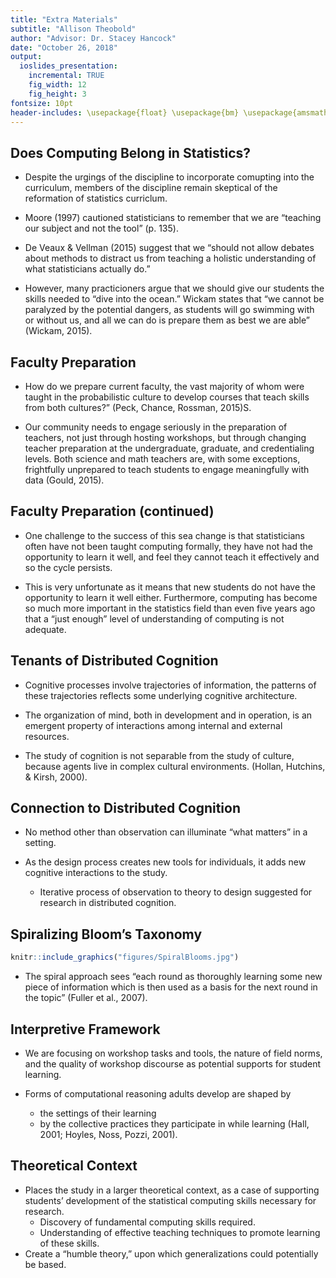 ```yaml
---
title: "Extra Materials"
subtitle: "Allison Theobold"
author: "Advisor: Dr. Stacey Hancock"
date: "October 26, 2018"
output:
  ioslides_presentation:
    incremental: TRUE
    fig_width: 12
    fig_height: 3
fontsize: 10pt 
header-includes: \usepackage{float} \usepackage{bm} \usepackage{amsmath} \usepackage{amssymb} \usepackage{multicol}
---
```


## Does Computing Belong in Statistics?  

- Despite the urgings of the discipline to incorporate comupting into the curriculum, members of the discipline remain skeptical of the reformation of statistics curriclum.  

- Moore (1997) cautioned statisticians to remember that we are "teaching our subject and not the tool" (p. 135). 
- De Veaux & Vellman (2015) suggest that we "should not allow debates about methods to distract us from teaching a holistic understanding of what statisticians actually do."    

- However, many practicioners argue that we should give our students the skills needed to "dive into the ocean." Wickam states that "we cannot be paralyzed by the potential dangers, as students will go swimming with or without us, and all we can do is prepare them as best we are able" (Wickam, 2015).  

## Faculty Preparation 

- How do we prepare current faculty, the  vast majority of whom were taught in the probabilistic culture to develop courses that teach skills from both cultures?" (Peck, Chance, Rossman, 2015)S. 

- Our community needs to engage seriously in the preparation of teachers, not just through hosting workshops, but through changing teacher preparation at the undergraduate, graduate, and credentialing levels. Both science and math teachers are, with some exceptions, frightfully unprepared to teach students to engage meaningfully with data (Gould, 2015).  

## Faculty Preparation (continued)  

- One challenge to the success of this sea change is that statisticians often have not been taught computing formally, they have not had the opportunity to learn it well, and feel they cannot teach it effectively and so the cycle persists.  

- This is very unfortunate as it means that new students do not have the opportunity to learn it well either. Furthermore, computing has become so much more important in the statistics field than even five years ago that a "just enough" level of understanding of computing is not adequate.  


## Tenants of Distributed Cognition  

- Cognitive processes involve trajectories of information, the patterns of these trajectories reflects some underlying cognitive architecture. 

-  The organization of mind, both in development and in operation, is an emergent property of interactions among internal and external resources. 

- The study of cognition is not separable from the study of culture, because agents live in complex cultural environments. (Hollan, Hutchins, & Kirsh, 2000).    


## Connection to Distributed Cognition

- No method other than observation can illuminate "what matters" in a setting.

- As the design process creates new tools for individuals, it adds new cognitive interactions to the study.
    * Iterative process of observation to theory to design suggested for research in distributed cognition.


## Spiralizing Bloom's Taxonomy  

```r
knitr::include_graphics("figures/SpiralBlooms.jpg")
```

- The spiral approach sees "each round as thoroughly learning some new piece of information which is then used as a basis for the next round in the topic" (Fuller et al., 2007).  

## Interpretive Framework

-	We are focusing on workshop tasks and tools, the nature of field norms, and the quality of workshop discourse as potential supports for student learning.

- Forms of computational reasoning adults develop are shaped by
    * the settings of their learning
    * by the collective practices they participate in while learning (Hall, 2001; Hoyles, Noss, Pozzi, 2001).

## Theoretical Context

- Places the study in a larger theoretical context, as a case of supporting students' development of the statistical computing skills necessary for research.
    * Discovery of fundamental computing skills required.
    * Understanding of effective teaching techniques to promote learning of these skills.

- Create a "humble theory," upon which generalizations could potentially be based.

